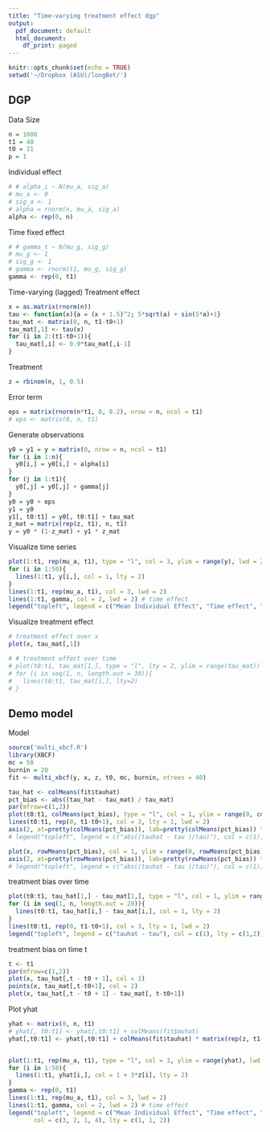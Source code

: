 ```yaml
---
title: "Time-varying treatment effect dgp"
output:
  pdf_document: default
  html_document:
    df_print: paged
---
```


```r
knitr::opts_chunk$set(echo = TRUE)
setwd('~/Dropbox (ASU)/longBet/')
```

## DGP
Data Size
```r
n = 1000
t1 = 40
t0 = 21
p = 1
```

Individual effect
```r
# # alpha_i ~ N(mu_a, sig_a)
# mu_a <- 0
# sig_a <- 1
# alpha = rnorm(n, mu_a, sig_a)
alpha <- rep(0, n)
```

Time fixed effect
```r
# # gamma_t ~ N(mu_g, sig_g)
# mu_g <- 1
# sig_g <- 1
# gamma <- rnorm(t1, mu_g, sig_g)
gamma <- rep(0, t1)
```

Time-varying (lagged) Treatment effect
```r
x = as.matrix(rnorm(n))
tau <- function(x){a = (x + 1.5)^2; 5*sqrt(a) + sin(5*a)+1}
tau_mat <- matrix(0, n, t1-t0+1)
tau_mat[,1] <- tau(x)
for (i in 2:(t1-t0+1)){
  tau_mat[,i] <- 0.9*tau_mat[,i-1]
}
```

Treatment
```r
z = rbinom(n, 1, 0.5)
```

Error term
```r
eps = matrix(rnorm(n*t1, 0, 0.2), nrow = n, ncol = t1)
# eps <- matrix(0, n, t1)
```

Generate observations
```r
y0 = y1 = y = matrix(0, nrow = n, ncol = t1)
for (i in 1:n){
  y0[i,] = y0[i,] + alpha[i]
}
for (j in 1:t1){
  y0[,j] = y0[,j] + gamma[j]
}
y0 = y0 + eps
y1 = y0
y1[, t0:t1] = y0[, t0:t1] + tau_mat
z_mat = matrix(rep(z, t1), n, t1)
y = y0 * (1-z_mat) + y1 * z_mat
```

Visualize time series
```r
plot(1:t1, rep(mu_a, t1), type = "l", col = 3, ylim = range(y), lwd = 2) # mean indiviudal effect
for (i in 1:50){
  lines(1:t1, y[i,], col = 1, lty = 2)
}
lines(1:t1, rep(mu_a, t1), col = 3, lwd = 2)
lines(1:t1, gamma, col = 2, lwd = 2) # time effect
legend("topleft", legend = c("Mean Individual Effect", "Time effect", "y"), col = c(3, 2, 1), lty = c(1, 1, 2))
```
Visualize treatment effect
```r
# treatment effect over x
plot(x, tau_mat[,1])
```

```r
# # treatment effect over time
# plot(t0:t1, tau_mat[1,], type = "l", lty = 2, ylim = range(tau_mat))
# for (i in seq(1, n, length.out = 30)){
#   lines(t0:t1, tau_mat[i,], lty=2)
# }
```
## Demo model
Model
```r
source('multi_xbcf.R')
library(XBCF)
mc = 50
burnin = 20
fit <- multi_xbcf(y, x, z, t0, mc, burnin, ntrees = 40)
```

```r
tau_hat <- colMeans(fit$tauhat)
pct_bias <- abs((tau_hat - tau_mat) / tau_mat)
par(mfrow=c(1,2))
plot(t0:t1, colMeans(pct_bias), type = "l", col = 1, ylim = range(0, colMeans(pct_bias)),lty = 2, ylab = 'Percentage bias on tau over time', yaxt="n")
lines(t0:t1, rep(0, t1-t0+1), col = 3, lty = 1, lwd = 2)
axis(2, at=pretty(colMeans(pct_bias)), lab=pretty(colMeans(pct_bias)) * 100, las=TRUE)
# legend("topleft", legend = c("abs((tauhat - tau )/tau)"), col = c(1), lty = c(1,2))

plot(x, rowMeans(pct_bias), col = 1, ylim = range(0, rowMeans(pct_bias)), ylab = 'Percentage bias on tau over individual', yaxt="n")
axis(2, at=pretty(rowMeans(pct_bias)), lab=pretty(rowMeans(pct_bias)) * 100, las=TRUE)
# legend("topleft", legend = c("abs((tauhat - tau )/tau)"), col = c(1), lty = c(1,2))

```
treatment bias over time
```r
plot(t0:t1, tau_hat[1,] - tau_mat[1,], type = "l", col = 1, ylim = range(colMeans(fit$tauhat) - tau_mat),lty = 2, ylab = 'Individual tauhat - tau over time')
for (i in seq(1, n, length.out = 20)){
  lines(t0:t1, tau_hat[i,] - tau_mat[i,], col = 1, lty = 2)
}
lines(t0:t1, rep(0, t1-t0+1), col = 3, lty = 1, lwd = 2)
legend("topleft", legend = c("tauhat - tau"), col = c(1), lty = c(1,2))

```

treatment bias on time t
```r
t <- t1
par(mfrow=c(1,2))
plot(x, tau_hat[,t - t0 + 1], col = 1)
points(x, tau_mat[,t-t0+1], col = 2)
plot(x, tau_hat[,t - t0 + 1] - tau_mat[, t-t0+1])
```

Plot yhat

```r
yhat <- matrix(0, n, t1)
# yhat[, t0:t1] <- yhat[,t0:t1] + colMeans(fit$muhat)
yhat[,t0:t1] <- yhat[,t0:t1] + colMeans(fit$tauhat) * matrix(rep(z, t1-t0+1), n, t1-t0+1)


plot(1:t1, rep(mu_a, t1), type = "l", col = 3, ylim = range(yhat), lwd = 2) # mean indiviudal effect
for (i in 1:50){
  lines(1:t1, yhat[i,], col = 1 + 3*z[i], lty = 2)
}
gamma <- rep(0, t1)
lines(1:t1, rep(mu_a, t1), col = 3, lwd = 2)
lines(1:t1, gamma, col = 2, lwd = 2) # time effect
legend("topleft", legend = c("Mean Individual Effect", "Time effect", "yhat untreated", "yhat treated"), 
       col = c(3, 2, 1, 4), lty = c(1, 1, 2))
```
